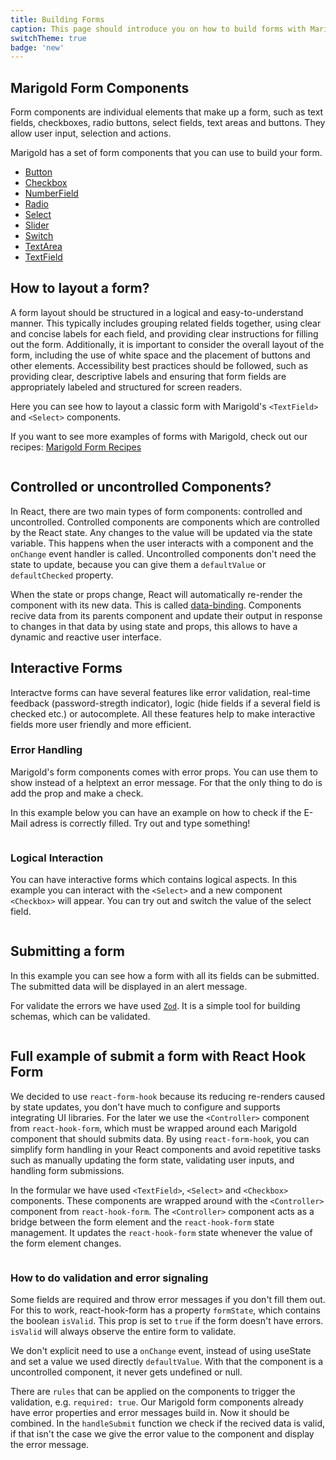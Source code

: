 ```yaml
---
title: Building Forms
caption: This page should introduce you on how to build forms with Marigold.
switchTheme: true
badge: 'new'
---
```


## Marigold Form Components

Form components are individual elements that make up a form, such as text fields, checkboxes, radio buttons, select fields, text areas and buttons. They allow user input, selection and actions.

Marigold has a set of form components that you can use to build your form.

- [Button](/components/button)
- [Checkbox](/components/checkbox)
- [NumberField](/components/number-field)
- [Radio](/components/radio)
- [Select](/components/select)
- [Slider](/components/slider)
- [Switch](/components/switch)
- [TextArea](/components/text-area)
- [TextField](/components/text-field)

## How to layout a form?

A form layout should be structured in a logical and easy-to-understand manner.
This typically includes grouping related fields together, using clear and concise labels for each field, and providing clear instructions for filling out the form. Additionally, it is important to consider the overall layout of the form, including the use of white space and the placement of buttons and other elements.
Accessibility best practices should be followed, such as providing clear, descriptive labels and ensuring that form fields are appropriately labeled and structured for screen readers.

Here you can see how to layout a classic form with Marigold's `<TextField>` and `<Select>` components.

If you want to see more examples of forms with Marigold, check out our recipes: [ Marigold Form Recipes](/recipes/form-recipes)

```tsx preview file=concepts/layout-forms.demo.tsx

```

## Controlled or uncontrolled Components?

In React, there are two main types of form components: controlled and uncontrolled.
Controlled components are components which are controlled by the React state. Any changes to the value will be updated via the state variable. This happens when the user interacts with a component and the `onChange` event handler is called.
Uncontrolled components don't need the state to update, because you can give them a `defaultValue` or `defaultChecked` property.

When the state or props change, React will automatically re-render the component with its new data. This is called [data-binding](https://www.joshwcomeau.com/react/data-binding/). Components recive data from its parents component and update their output in response to changes in that data by using state and props, this allows to have a dynamic and reactive user interface.

## Interactive Forms

Interactve forms can have several features like error validation, real-time feedback (password-stregth indicator), logic (hide fields if a several field is checked etc.) or autocomplete.
All these features help to make interactive fields more user friendly and more efficient.

### Error Handling

Marigold's form components comes with error props. You can use them to show instead of a helptext an error message. For that the only thing to do is add the prop and make a check.

In this example below you can have an example on how to check if the E-Mail adress is correctly filled.
Try out and type something!

```tsx preview file=concepts/error-handling.demo.tsx

```

### Logical Interaction

You can have interactive forms which contains logical aspects. In this example you can interact with the `<Select>` and a new component `<Checkbox>` will appear. You can try out and switch the value of the select field.

```tsx preview file=concepts/logical-interaction.demo.tsx

```

## Submitting a form

In this example you can see how a form with all its fields can be submitted. The submitted data will be displayed in an alert message.

For validate the errors we have used [`Zod`](https://zod.dev/). It is a simple tool for building schemas, which can be validated.

```tsx preview file=concepts/building-forms-zod.demo.tsx

```

## Full example of submit a form with React Hook Form

We decided to use `react-form-hook` because its reducing re-renders caused by state updates, you don't have much to configure and supports integrating UI libraries.
For the later we use the `<Controller>` component from `react-hook-form`, which must be wrapped around each Marigold component that should submits data.
By using `react-form-hook`, you can simplify form handling in your React components and avoid repetitive tasks such as manually updating the form state, validating user inputs, and handling form submissions.

In the formular we have used `<TextField>`, `<Select>` and `<Checkbox>` components. These components are wrapped around with the `<Controller>` component from `react-hook-form`. The `<Controller>` component acts as a bridge between the form element and the `react-hook-form` state management. It updates the `react-hook-form` state whenever the value of the form element changes.

```tsx preview file=concepts/building-forms-hook-form.demo.tsx

```

### How to do validation and error signaling

Some fields are required and throw error messages if you don't fill them out.
For this to work, react-hook-form has a property `formState`, which contains the boolean `isValid`. This prop is set to `true` if the form doesn't have errors. `isValid` will always observe the entire form to validate.

We don't explicit need to use a `onChange` event, instead of using useState and set a value we used directly `defaultValue`. With that the component is a uncontrolled component, it never gets undefined or null.

There are `rules` that can be applied on the components to trigger the validation, e.g. `required: true`. Our Marigold form components already have error properties and error messages build in. Now it should be combined. In the `handleSubmit` function we check if the recived data is valid, if that isn't the case we give the error value to the component and display the error message.
